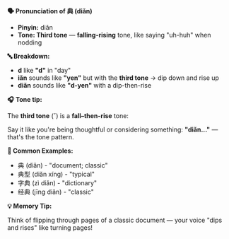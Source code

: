 **🗣️ Pronunciation of 典 (diǎn)**

- **Pinyin:** diǎn
- **Tone: Third tone** — **falling-rising** tone, like saying "uh-huh" when nodding

**🔤 Breakdown:**

- **d** like **"d"** in "day"
- **iǎn** sounds like **"yen"** but with the **third tone** → dip down and rise up
- **diǎn** sounds like **"d-yen"** with a dip-then-rise

**🎧 Tone tip:**

The **third tone** (ˇ) is a **fall–then-rise** tone:

Say it like you're being thoughtful or considering something: **"diǎn..."** — that's the tone
pattern.

**📝 Common Examples:**

- 典 (diǎn) - "document; classic"
- 典型 (diǎn xíng) - "typical"
- 字典 (zì diǎn) - "dictionary"
- 经典 (jīng diǎn) - "classic"

**💡 Memory Tip:**

Think of flipping through pages of a classic document — your voice "dips and rises" like turning
pages!
